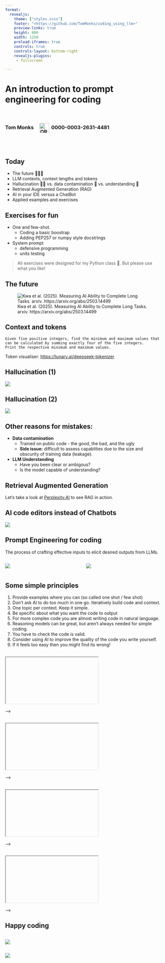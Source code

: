 ```yaml
---
format:
  revealjs: 
    theme: ["styles.scss"]
    footer: "<https://github.com/TomMonks/coding_using_llm>"
    preview-links: true
    height: 800
    width: 1250
    preload-iframes: true
    controls: true
    controls-layout: bottom-right
    revealjs-plugins:
     - fullscreen

---
```


# An introduction to prompt engineering for coding


<br>
<h3>Tom Monks <a href="https://orcid.org/0000-0003-2631-4481" aria-label="View ORCID record"><img src="images/orcid.png" alt="ORCID iD" style="width:32px; margin-left:15px; margin-right:6px; vertical-align:middle;"></a>0000-0003-2631-4481</h3>
<br>
<br>


## Today

* The future 🔮🤩😬
* LLM contexts, context lengths and tokens
* Hallucination 😵‍💫 vs. data contamination 🤢 vs. understanding 🤔
* Retrieval Augmented Generation (RAG)
* AI in your IDE versus a ChatBot
* Applied examples and exercises

## Exercises for fun

* One and few-shot. 
  * Coding a basic boostrap
  * Adding PEP257 or numpy style docstrings

* System prompt
  * defensive programming 
  * units testing

> All exercises were designed for my Python class 🐍. But please use what you like!


## The future

![Kwa et al. (2025). Measuring AI Ability to Complete Long Tasks. arxiv. https://arxiv.org/abs/2503.14499](images/kwa_et_al.png)


## Context and tokens

```text
Given five positive integers, find the minimum and maximum values that 
can be calculated by summing exactly four of the five integers. 
Print the respective minimum and maximum values.
```

Token visualiser: [https://lunary.ai/deepseek-tokenizer](https://lunary.ai/deepseek-tokenizer)

## Hallucination (1)

![](images/bard_halluc.png)


## Hallucination (2)

![](images/bard_astro_response.png)

## Other reasons for mistakes:

* **Data contamination**
  * Trained on public code - the good, the bad, and the ugly
  * **Side issue:** difficult to assess capablities due to the size and obscurity of training data (leakage).

* **LLM Understanding**
  * Have you been clear or ambigous?
  * Is the model capable of understanding?


## Retrieval Augmented Generation

Let's take a look at [Perplexity.AI](https://www.perplexity.ai/) to see RAG in action.

## AI code editors instead of Chatbots

![](images/cursor_IDE.png)


## Prompt Engineering for coding

The process of crafting effective inputs to elicit desired outputs from LLMs.

:::: {.columns}

::: {.column width="50%"}
![](images/prompt_engineer_1.jpg)
:::

::: {.column width="50%"}
![](images/prompt_engineer_2.jpg)
:::

::::

## Some simple principles

1. Provide examples where you can (so called one shot / few shot)
2. Don't ask AI to do too much in one go. Iteratively build code and context.
3. One topic per context. Keep it simple.
4. Be specific about what you want the code to output
5. For more complex code you are almost writing code in natural language. 
6. Reasoning models can be great, but aren't always needed for simple coding. 
7. You have to check the code is valid.
8. Consider using AI to improve the quality of the code you write yourself.
9. If it feels too easy then you might find its wrong!


## {#Exercises fullscreen=true}

<iframe class="stretch" data-src="exercises/exercises.html"></iframe>  -->

## {#Testing fullscreen=true}

<iframe class="stretch" data-src="exercises/testing_exercises.html"></iframe>  -->

## {#Search fullscreen=true}

<iframe class="stretch" data-src="exercises/search_task.html"></iframe>  -->

## {#Complex fullscreen=true}

<iframe class="stretch" data-src="exercises/simulation_models.html"></iframe>  -->

## Happy coding

::: {.column width="50%"}
![](images/prompt_engineer_1.jpg)
:::

::: {.column width="50%"}
![](images/prompt_engineer_2.jpg)
:::